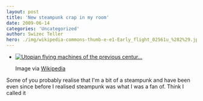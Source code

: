 ```yaml
---
layout: post
title: 'New steampunk crap in my room'
date: 2009-06-14
categories: 'Uncategorized'
author: Swizec Teller
hero: ./img/wikipedia-commons-thumb-e-e1-Early_flight_02561u_%282%29.jpg-300px-Early_flight_02561u_%282%29.jpg
---
```

- [![Utopian flying machines of the previous centur...](./img/wikipedia-commons-thumb-e-e1-Early_flight_02561u_%282%29.jpg-300px-Early_flight_02561u_%282%29.jpg "Utopian flying machines of the previous centur...")](http://commons.wikipedia.org/wiki/Image:Early_flight_02561u_%282%29.jpg)

  Image via [Wikipedia](http://commons.wikipedia.org/wiki/Image:Early_flight_02561u_%282%29.jpg)

Some of you probably realise that I'm a bit of a steampunk and have been even since before I realised steampunk was what I was a fan of. Think I called it